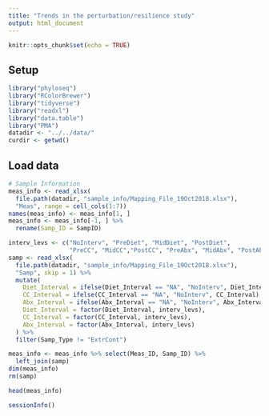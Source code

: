 ```yaml
---
title: "Trends in the perturbation/resilience study"
output: html_document
---
```


```r
knitr::opts_chunk$set(echo = TRUE)
```

## Setup

```r
library("phyloseq")
library("RColorBrewer")
library("tidyverse")
library("readxl")
library("data.table")
library("PMA")
datadir <- "../../data/"
curdir <- getwd()
```


## Load data

```r
# Sample Information
meas_info <- read_xlsx(
  file.path(datadir, "sample_info/Mapping_File_19Oct2018.xlsx"),
  "Meas", range = cell_cols(1:7))
names(meas_info) <- meas_info[1, ]
meas_info <- meas_info[-1, ] %>%
  rename(Samp_ID = SampID)

interv_levs <- c("NoInterv", "PreDiet", "MidDiet", "PostDiet", 
                 "PreCC", "MidCC","PostCC", "PreAbx", "MidAbx", "PostAbx")
samp <- read_xlsx(
  file.path(datadir, "sample_info/Mapping_File_19Oct2018.xlsx"),
  "Samp", skip = 1) %>%
  mutate(
    Diet_Interval = ifelse(Diet_Interval == "NA", "NoInterv", Diet_Interval),
    CC_Interval = ifelse(CC_Interval == "NA", "NoInterv", CC_Interval),
    Abx_Interval = ifelse(Abx_Interval == "NA", "NoInterv", Abx_Interval),
    Diet_Interval = factor(Diet_Interval, interv_levs),
    CC_Interval = factor(CC_Interval, interv_levs),
    Abx_Interval = factor(Abx_Interval, interv_levs)
  ) %>%
  filter(Samp_Type != "ExtrCont")

meas_info <- meas_info %>% select(Meas_ID, Samp_ID) %>%
  left_join(samp)
dim(meas_info)
rm(samp)
```


```r
head(meas_info)
```










```r
sessionInfo()
```

